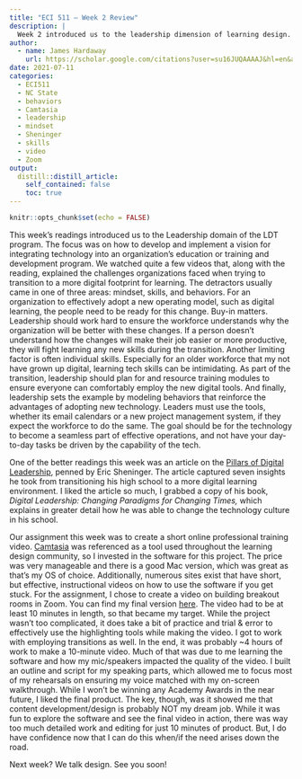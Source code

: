 ```yaml
---
title: "ECI 511 – Week 2 Review"
description: |
  Week 2 introduced us to the leadership dimension of learning design.
author:
  - name: James Hardaway
    url: https://scholar.google.com/citations?user=su16JUQAAAAJ&hl=en&authuser=1
date: 2021-07-11
categories:
  - ECI511
  - NC State
  - behaviors
  - Camtasia
  - leadership
  - mindset
  - Sheninger
  - skills
  - video
  - Zoom
output:
  distill::distill_article:
    self_contained: false
    toc: true
---
```


```r
knitr::opts_chunk$set(echo = FALSE)
```

This week's readings introduced us to the Leadership domain of the LDT program. The focus was on how to develop and implement a vision for integrating technology into an organization's education or training and development program. We watched quite a few videos that, along with the reading, explained the challenges organizations faced when trying to transition to a more digital footprint for learning. The detractors usually came in one of three areas: mindset, skills, and behaviors. For an organization to effectively adopt a new operating model, such as digital learning, the people need to be ready for this change. Buy-in matters. Leadership should work hard to ensure the workforce understands why the organization will be better with these changes. If a person doesn't understand how the changes will make their job easier or more productive, they will fight learning any new skills during the transition. Another limiting factor is often individual skills. Especially for an older workforce that my not have grown up digital, learning tech skills can be intimidating. As part of the transition, leadership should plan for and resource training modules to ensure everyone can comfortably employ the new digital tools. And finally, leadership sets the example by modeling behaviors that reinforce the advantages of adopting new technology. Leaders must use the tools, whether its email calendars or a new project management system, if they expect the workforce to do the same. The goal should be for the technology to become a seamless part of effective operations, and not have your day-to-day tasks be driven by the capability of the tech.

One of the better readings this week was an article on the [Pillars of Digital Leadership](https://www.teachthought.com/the-future-of-learning/7-pillars-digital-leadership-education/), penned by Eric Sheninger. The article captured seven insights he took from transitioning his high school to a more digital learning environment. I liked the article so much, I grabbed a copy of his book, *Digital Leadership: Changing Paradigms for Changing Times,* which explains in greater detail how he was able to change the technology culture in his school.

Our assignment this week was to create a short online professional training video. [Camtasia](https://www.techsmith.com/video-editor.html) was referenced as a tool used throughout the learning design community, so I invested in the software for this project. The price was very manageable and there is a good Mac version, which was great as that's my OS of choice. Additionally, numerous sites exist that have short, but effective, instructional videos on how to use the software if you get stuck. For the assignment, I chose to create a video on building breakout rooms in Zoom. You can find my final version [here](https://www.youtube.com/watch?v=YDljgFQVcOk). The video had to be at least 10 minutes in length, so that became my target. While the project wasn't too complicated, it does take a bit of practice and trial & error to effectively use the highlighting tools while making the video. I got to work with employing transitions as well. In the end, it was probably \~4 hours of work to make a 10-minute video. Much of that was due to me learning the software and how my mic/speakers impacted the quality of the video. I built an outline and script for my speaking parts, which allowed me to focus most of my rehearsals on ensuring my voice matched with my on-screen walkthrough. While I won't be winning any Academy Awards in the near future, I liked the final product. The key, though, was it showed me that content development/design is probably NOT my dream job. While it was fun to explore the software and see the final video in action, there was way too much detailed work and editing for just 10 minutes of product. But, I do have confidence now that I can do this when/if the need arises down the road.

Next week? We talk design. See you soon!
